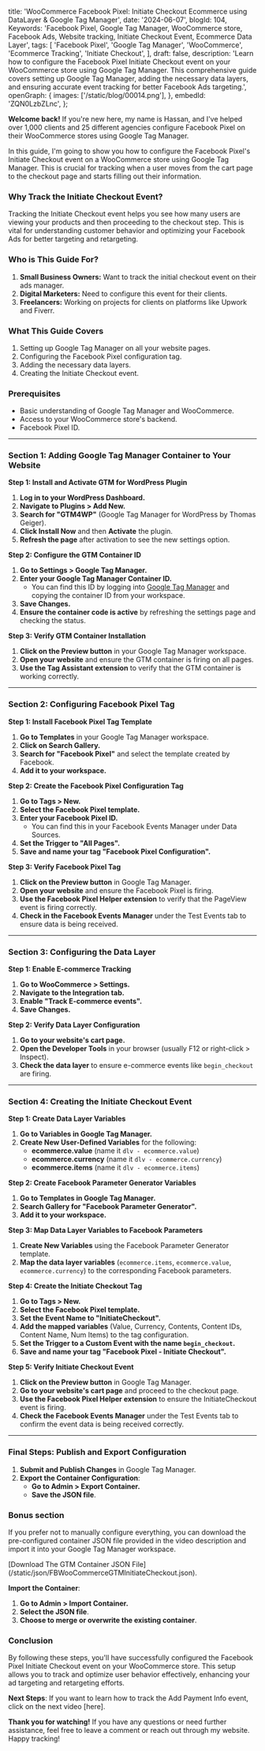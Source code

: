   title:
    'WooCommerce Facebook Pixel: Initiate Checkout Ecommerce using DataLayer & Google Tag Manager',
  date: '2024-06-07',
  blogId: 104,
  Keywords:
    'Facebook Pixel, Google Tag Manager, WooCommerce store, Facebook Ads, Website tracking, Initiate Checkout Event, Ecommerce Data Layer',
  tags: [
    'Facebook Pixel',
    'Google Tag Manager',
    'WooCommerce',
    'Ecommerce Tracking',
    'Initiate Checkout',
  ],
  draft: false,
  description:
    'Learn how to configure the Facebook Pixel Initiate Checkout event on your WooCommerce store using Google Tag Manager. This comprehensive guide covers setting up Google Tag Manager, adding the necessary data layers, and ensuring accurate event tracking for better Facebook Ads targeting.',
  openGraph: {
    images: ['/static/blog/00014.png'],
  },
  embedId: 'ZQN0LzbZLnc',
};

**Welcome back!** If you're new here, my name is Hassan, and I've helped over 1,000 clients and 25 different agencies configure Facebook Pixel on their WooCommerce stores using Google Tag Manager.

In this guide, I'm going to show you how to configure the Facebook Pixel's Initiate Checkout event on a WooCommerce store using Google Tag Manager. This is crucial for tracking when a user moves from the cart page to the checkout page and starts filling out their information.

### Why Track the Initiate Checkout Event?

Tracking the Initiate Checkout event helps you see how many users are viewing your products and then proceeding to the checkout step. This is vital for understanding customer behavior and optimizing your Facebook Ads for better targeting and retargeting.

### Who is This Guide For?

1. **Small Business Owners:** Want to track the initial checkout event on their ads manager.
2. **Digital Marketers:** Need to configure this event for their clients.
3. **Freelancers:** Working on projects for clients on platforms like Upwork and Fiverr.

### What This Guide Covers

1. Setting up Google Tag Manager on all your website pages.
2. Configuring the Facebook Pixel configuration tag.
3. Adding the necessary data layers.
4. Creating the Initiate Checkout event.

### Prerequisites

- Basic understanding of Google Tag Manager and WooCommerce.
- Access to your WooCommerce store's backend.
- Facebook Pixel ID.

---

### Section 1: Adding Google Tag Manager Container to Your Website

**Step 1: Install and Activate GTM for WordPress Plugin**

1. **Log in to your WordPress Dashboard.**
2. **Navigate to Plugins > Add New.**
3. **Search for "GTM4WP"** (Google Tag Manager for WordPress by Thomas Geiger).
4. **Click Install Now** and then **Activate** the plugin.
5. **Refresh the page** after activation to see the new settings option.

**Step 2: Configure the GTM Container ID**

1. **Go to Settings > Google Tag Manager.**
2. **Enter your Google Tag Manager Container ID.**
   - You can find this ID by logging into [Google Tag Manager](https://tagmanager.google.com/) and copying the container ID from your workspace.
3. **Save Changes.**
4. **Ensure the container code is active** by refreshing the settings page and checking the status.

**Step 3: Verify GTM Container Installation**

1. **Click on the Preview button** in your Google Tag Manager workspace.
2. **Open your website** and ensure the GTM container is firing on all pages.
3. **Use the Tag Assistant extension** to verify that the GTM container is working correctly.

---

### Section 2: Configuring Facebook Pixel Tag

**Step 1: Install Facebook Pixel Tag Template**

1. **Go to Templates** in your Google Tag Manager workspace.
2. **Click on Search Gallery.**
3. **Search for "Facebook Pixel"** and select the template created by Facebook.
4. **Add it to your workspace.**

**Step 2: Create the Facebook Pixel Configuration Tag**

1. **Go to Tags > New.**
2. **Select the Facebook Pixel template.**
3. **Enter your Facebook Pixel ID.**
   - You can find this in your Facebook Events Manager under Data Sources.
4. **Set the Trigger to "All Pages".**
5. **Save and name your tag "Facebook Pixel Configuration".**

**Step 3: Verify Facebook Pixel Tag**

1. **Click on the Preview button** in Google Tag Manager.
2. **Open your website** and ensure the Facebook Pixel is firing.
3. **Use the Facebook Pixel Helper extension** to verify that the PageView event is firing correctly.
4. **Check in the Facebook Events Manager** under the Test Events tab to ensure data is being received.

---

### Section 3: Configuring the Data Layer

**Step 1: Enable E-commerce Tracking**

1. **Go to WooCommerce > Settings.**
2. **Navigate to the Integration tab.**
3. **Enable "Track E-commerce events".**
4. **Save Changes.**

**Step 2: Verify Data Layer Configuration**

1. **Go to your website's cart page.**
2. **Open the Developer Tools** in your browser (usually F12 or right-click > Inspect).
3. **Check the data layer** to ensure e-commerce events like `begin_checkout` are firing.

---

### Section 4: Creating the Initiate Checkout Event

**Step 1: Create Data Layer Variables**

1. **Go to Variables in Google Tag Manager.**
2. **Create New User-Defined Variables** for the following:
   - **ecommerce.value** (name it `dlv - ecommerce.value`)
   - **ecommerce.currency** (name it `dlv - ecommerce.currency`)
   - **ecommerce.items** (name it `dlv - ecommerce.items`)

**Step 2: Create Facebook Parameter Generator Variables**

1. **Go to Templates in Google Tag Manager.**
2. **Search Gallery for "Facebook Parameter Generator".**
3. **Add it to your workspace.**

**Step 3: Map Data Layer Variables to Facebook Parameters**

1. **Create New Variables** using the Facebook Parameter Generator template.
2. **Map the data layer variables** (`ecommerce.items`, `ecommerce.value`, `ecommerce.currency`) to the corresponding Facebook parameters.

**Step 4: Create the Initiate Checkout Tag**

1. **Go to Tags > New.**
2. **Select the Facebook Pixel template.**
3. **Set the Event Name to "InitiateCheckout".**
4. **Add the mapped variables** (Value, Currency, Contents, Content IDs, Content Name, Num Items) to the tag configuration.
5. **Set the Trigger to a Custom Event with the name `begin_checkout`.**
6. **Save and name your tag "Facebook Pixel - Initiate Checkout".**

**Step 5: Verify Initiate Checkout Event**

1. **Click on the Preview button** in Google Tag Manager.
2. **Go to your website's cart page** and proceed to the checkout page.
3. **Use the Facebook Pixel Helper extension** to ensure the InitiateCheckout event is firing.
4. **Check the Facebook Events Manager** under the Test Events tab to confirm the event data is being received correctly.

---

### Final Steps: Publish and Export Configuration

1. **Submit and Publish Changes** in Google Tag Manager.
2. **Export the Container Configuration**:
   - **Go to Admin > Export Container.**
   - **Save the JSON file**.

### Bonus section

If you prefer not to manually configure everything, you can download the pre-configured container JSON file provided in the video description and import it into your Google Tag Manager workspace.

<AuthenticatedLayout>
  [Download The GTM Container JSON File](/static/json/FBWooCommerceGTMInitiateCheckout.json).
</AuthenticatedLayout>

**Import the Container**:

1. **Go to Admin > Import Container.**
2. **Select the JSON file**.
3. **Choose to merge or overwrite the existing container**.

### Conclusion

By following these steps, you'll have successfully configured the Facebook Pixel Initiate Checkout event on your WooCommerce store. This setup allows you to track and optimize user behavior effectively, enhancing your ad targeting and retargeting efforts.

**Next Steps**: If you want to learn how to track the Add Payment Info event, click on the next video [here].

**Thank you for watching!** If you have any questions or need further assistance, feel free to leave a comment or reach out through my website. Happy tracking!
